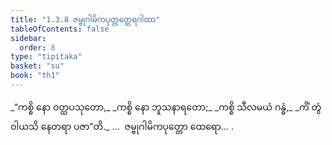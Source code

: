 ```yaml
---
title: "1.3.8 ဇမ္ဗုဂါမိကပုတ္တတ္ထေရဂါထာ"
tableOfContents: false
sidebar:
  order: 8
type: "tipitaka"
basket: "su"
book: "th1"
---
```



<DynamicBreadcrumb />

<Division number="28" book="th1" e="ch" v="19" p="226">

<Paragraph number="64" type="verses" book="th1">
_“ကစ္စိ နော ဝတ္ထပသုတော,_  
_ကစ္စိ နော ဘူသနာရတော;_  
_ကစ္စိ သီလမယံ ဂန္ဓံ,_  
_ကိံ တွံ ဝါယသိ နေတရာ ပဇာ”တိ._  


</Paragraph>
</Division>

<Paragraph number="65" type="center" book="th1">
…  ဇမ္ဗုဂါမိကပုတ္တော ထေရော… .
</Paragraph>